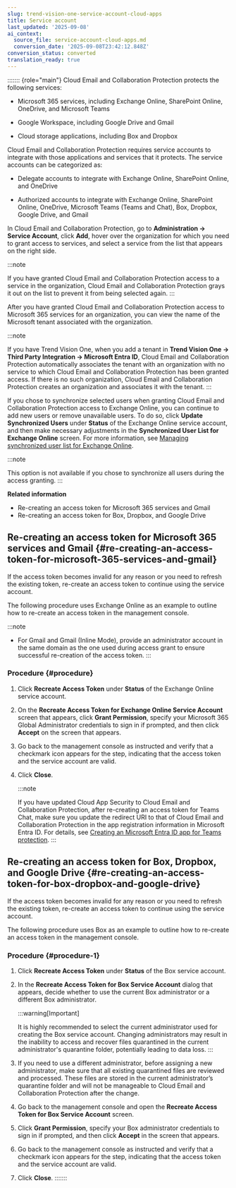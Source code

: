 ```yaml
---
slug: trend-vision-one-service-account-cloud-apps
title: Service account
last_updated: '2025-09-08'
ai_context:
  source_file: service-account-cloud-apps.md
  conversion_date: '2025-09-08T23:42:12.848Z'
conversion_status: converted
translation_ready: true
---
```


::::::: {role="main"}
Cloud Email and Collaboration Protection protects the following services:

- Microsoft 365 services, including Exchange Online, SharePoint Online, OneDrive, and Microsoft Teams

- Google Workspace, including Google Drive and Gmail

- Cloud storage applications, including Box and Dropbox

Cloud Email and Collaboration Protection requires service accounts to integrate with those applications and services that it protects. The service accounts can be categorized as:

- Delegate accounts to integrate with Exchange Online, SharePoint Online, and OneDrive

- Authorized accounts to integrate with Exchange Online, SharePoint Online, OneDrive, Microsoft Teams (Teams and Chat), Box, Dropbox, Google Drive, and Gmail

In Cloud Email and Collaboration Protection, go to **Administration → Service Account**, click **Add**, hover over the organization for which you need to grant access to services, and select a service from the list that appears on the right side.

:::note

If you have granted Cloud Email and Collaboration Protection access to a service in the organization, Cloud Email and Collaboration Protection grays it out on the list to prevent it from being selected again.
:::

After you have granted Cloud Email and Collaboration Protection access to Microsoft 365 services for an organization, you can view the name of the Microsoft tenant associated with the organization.

:::note

If you have Trend Vision One, when you add a tenant in **Trend Vision One → Third Party Integration → Microsoft Entra ID**, Cloud Email and Collaboration Protection automatically associates the tenant with an organization with no service to which Cloud Email and Collaboration Protection has been granted access. If there is no such organization, Cloud Email and Collaboration Protection creates an organization and associates it with the tenant.
:::

If you chose to synchronize selected users when granting Cloud Email and Collaboration Protection access to Exchange Online, you can continue to add new users or remove unavailable users. To do so, click **Update Synchronized Users** under **Status** of the Exchange Online service account, and then make necessary adjustments in the **Synchronized User List for Exchange Online** screen. For more information, see [Managing synchronized user list for Exchange Online](manage-synced-eo-user-list.mdx).

:::note

This option is not available if you chose to synchronize all users during the access granting.
:::

**Related information**

- Re-creating an access token for Microsoft 365 services and Gmail
- Re-creating an access token for Box, Dropbox, and Google Drive

## Re-creating an access token for Microsoft 365 services and Gmail {#re-creating-an-access-token-for-microsoft-365-services-and-gmail}

If the access token becomes invalid for any reason or you need to refresh the existing token, re-create an access token to continue using the service account.

The following procedure uses Exchange Online as an example to outline how to re-create an access token in the management console.

:::note

- For Gmail and Gmail (Inline Mode), provide an administrator account in the same domain as the one used during access grant to ensure successful re-creation of the access token.
:::

### Procedure {#procedure}

1.  Click **Recreate Access Token** under **Status** of the Exchange Online service account.

2.  On the **Recreate Access Token for Exchange Online Service Account** screen that appears, click **Grant Permission**, specify your Microsoft 365 Global Administrator credentials to sign in if prompted, and then click **Accept** on the screen that appears.

3.  Go back to the management console as instructed and verify that a checkmark icon appears for the step, indicating that the access token and the service account are valid.

4.  Click **Close**.

    :::note

    If you have updated Cloud App Security to Cloud Email and Collaboration Protection, after re-creating an access token for Teams Chat, make sure you update the redirect URI to that of Cloud Email and Collaboration Protection in the app registration information in Microsoft Entra ID. For details, see [Creating an Microsoft Entra ID app for Teams protection](ms-entra-id-teams.mdx).
    :::

## Re-creating an access token for Box, Dropbox, and Google Drive {#re-creating-an-access-token-for-box-dropbox-and-google-drive}

If the access token becomes invalid for any reason or you need to refresh the existing token, re-create an access token to continue using the service account.

The following procedure uses Box as an example to outline how to re-create an access token in the management console.

### Procedure {#procedure-1}

1.  Click **Recreate Access Token** under **Status** of the Box service account.

2.  In the **Recreate Access Token for Box Service Account** dialog that appears, decide whether to use the current Box administrator or a different Box administrator.

    :::warning[Important]

    It is highly recommended to select the current administrator used for creating the Box service account. Changing administrators may result in the inability to access and recover files quarantined in the current administrator's quarantine folder, potentially leading to data loss.
    :::

3.  If you need to use a different administrator, before assigning a new administrator, make sure that all existing quarantined files are reviewed and processed. These files are stored in the current administrator’s quarantine folder and will not be manageable to Cloud Email and Collaboration Protection after the change.

4.  Go back to the management console and open the **Recreate Access Token for Box Service Account** screen.

5.  Click **Grant Permission**, specify your Box administrator credentials to sign in if prompted, and then click **Accept** in the screen that appears.

6.  Go back to the management console as instructed and verify that a checkmark icon appears for the step, indicating that the access token and the service account are valid.

7.  Click **Close**.
:::::::
